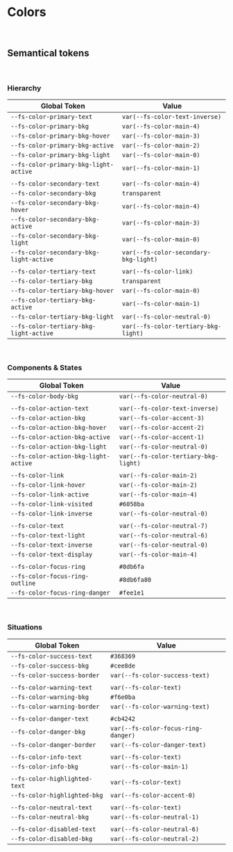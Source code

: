 
<Meta title="Fundamentals/Colors" />

# Colors

<br />

<ColorPalette>
  <ColorItem
    title="Main"
    colors={{
      '--fs-color-main-0': '#ecf0ff',
      '--fs-color-main-1': '#d8e2ff',
      '--fs-color-main-2': '#00419e',
      '--fs-color-main-3': '#002c71',
      '--fs-color-main-4': '#001947',
    }}
  />
  <ColorItem
    title="Accent"
    colors={{
      '--fs-color-accent-0': '#ebdcff',
      '--fs-color-accent-1': '#8d50fd',
      '--fs-color-accent-2': '#732fe2',
      '--fs-color-accent-3': '#5900c8',
      '--fs-color-accent-4': '#4700a0',
    }}
  />
  <ColorItem
    title="Neutral"
    colors={{
      '--fs-color-neutral-0': '#ffffff',
      '--fs-color-neutral-1': '#f1f2f3',
      '--fs-color-neutral-2': '#e3e6e8',
      '--fs-color-neutral-3': '#c7ccd1',
      '--fs-color-neutral-4': '#9099a2',
      '--fs-color-neutral-5': '#74808b',
      '--fs-color-neutral-6': '#5d666f',
      '--fs-color-neutral-7': '#171a1c',
    }}
  />
</ColorPalette>

## Semantical tokens

<br />

### Hierarchy

<table
  style={{
    width: '100%',
  }}
>
  <thead>
    <tr>
      <th>Global Token</th>
      <th>Value</th>
    </tr>
  </thead>
  <tbody>
    <tr>
      <td>
        <code>--fs-color-primary-text</code>
      </td>
      <td>
        <div
          class="color_element"
          style={{ backgroundColor: 'var(--fs-color-text-inverse)' }}
        ></div>
        <code>var(--fs-color-text-inverse)</code>
      </td>
    </tr>
    <tr>
      <td>
        <code>--fs-color-primary-bkg</code>
      </td>
      <td>
        <div
          class="color_element"
          style={{ backgroundColor: 'var(--fs-color-main-4)' }}
        ></div>
        <code>var(--fs-color-main-4)</code>
      </td>
    </tr>
    <tr>
      <td>
        <code>--fs-color-primary-bkg-hover</code>
      </td>
      <td>
        <div
          class="color_element"
          style={{ backgroundColor: 'var(--fs-color-main-3)' }}
        ></div>
        <code>var(--fs-color-main-3)</code>
      </td>
    </tr>
    <tr>
      <td>
        <code>--fs-color-primary-bkg-active</code>
      </td>
      <td>
        <div
          class="color_element"
          style={{ backgroundColor: 'var(--fs-color-main-2)' }}
        ></div>
        <code>var(--fs-color-main-2)</code>
      </td>
    </tr>
    <tr>
      <td>
        <code>--fs-color-primary-bkg-light</code>
      </td>
      <td>
        <div
          class="color_element"
          style={{ backgroundColor: 'var(--fs-color-main-0)' }}
        ></div>
        <code>var(--fs-color-main-0)</code>
      </td>
    </tr>
    <tr>
      <td>
        <code>--fs-color-primary-bkg-light-active</code>
      </td>
      <td>
        <div
          class="color_element"
          style={{ backgroundColor: 'var(--fs-color-main-1)' }}
        ></div>
        <code>var(--fs-color-main-1)</code>
      </td>
    </tr>
    <tr>
      <td></td>
    </tr>
    <tr>
      <td>
        <code>--fs-color-secondary-text</code>
      </td>
      <td>
        <div
          class="color_element"
          style={{ backgroundColor: 'var(--fs-color-main-4)' }}
        ></div>
        <code>var(--fs-color-main-4)</code>
      </td>
    </tr>
    <tr>
      <td>
        <code>--fs-color-secondary-bkg</code>
      </td>
      <td>
        <div
          class="color_element"
          style={{ backgroundColor: 'transparent' }}
        ></div>
        <code>transparent</code>
      </td>
    </tr>
    <tr>
      <td>
        <code>--fs-color-secondary-bkg-hover</code>
      </td>
      <td>
        <div
          class="color_element"
          style={{ backgroundColor: 'var(--fs-color-main-4)' }}
        ></div>
        <code>var(--fs-color-main-4)</code>
      </td>
    </tr>
    <tr>
      <td>
        <code>--fs-color-secondary-bkg-active</code>
      </td>
      <td>
        <div
          class="color_element"
          style={{ backgroundColor: 'var(--fs-color-main-3)' }}
        ></div>
        <code>var(--fs-color-main-3)</code>
      </td>
    </tr>
    <tr>
      <td>
        <code>--fs-color-secondary-bkg-light</code>
      </td>
      <td>
        <div
          class="color_element"
          style={{ backgroundColor: 'var(--fs-color-main-0)' }}
        ></div>
        <code>var(--fs-color-main-0)</code>
      </td>
    </tr>
    <tr>
      <td>
        <code>--fs-color-secondary-bkg-light-active</code>
      </td>
      <td>
        <div
          class="color_element"
          style={{ backgroundColor: 'var(--fs-color-secondary-bkg-light)' }}
        ></div>
        <code>var(--fs-color-secondary-bkg-light)</code>
      </td>
    </tr>
    <tr>
      <td></td>
    </tr>
    <tr>
      <td>
        <code>--fs-color-tertiary-text</code>
      </td>
      <td>
        <div
          class="color_element"
          style={{ backgroundColor: 'var(--fs-color-link)' }}
        ></div>
        <code>var(--fs-color-link)</code>
      </td>
    </tr>
    <tr>
      <td>
        <code>--fs-color-tertiary-bkg</code>
      </td>
      <td>
        <div
          class="color_element"
          style={{ backgroundColor: 'transparent' }}
        ></div>
        <code>transparent</code>
      </td>
    </tr>
    <tr>
      <td>
        <code>--fs-color-tertiary-bkg-hover</code>
      </td>
      <td>
        <div
          class="color_element"
          style={{ backgroundColor: 'var(--fs-color-main-0)' }}
        ></div>
        <code>var(--fs-color-main-0)</code>
      </td>
    </tr>
    <tr>
      <td>
        <code>--fs-color-tertiary-bkg-active</code>
      </td>
      <td>
        <div
          class="color_element"
          style={{ backgroundColor: 'var(--fs-color-main-1)' }}
        ></div>
        <code>var(--fs-color-main-1)</code>
      </td>
    </tr>
    <tr>
      <td>
        <code>--fs-color-tertiary-bkg-light</code>
      </td>
      <td>
        <div
          class="color_element"
          style={{ backgroundColor: 'var(--fs-color-neutral-0)' }}
        ></div>
        <code>var(--fs-color-neutral-0)</code>
      </td>
    </tr>
    <tr>
      <td>
        <code>--fs-color-tertiary-bkg-light-active</code>
      </td>
      <td>
        <div
          class="color_element"
          style={{ backgroundColor: 'var(--fs-color-tertiary-bkg-light)' }}
        ></div>
        <code>var(--fs-color-tertiary-bkg-light)</code>
      </td>
    </tr>
  </tbody>
</table>

<br />

### Components & States

| Global Token                         | Value                                |
| ------------------------------------ | ------------------------------------ |
| `--fs-color-body-bkg`                | `var(--fs-color-neutral-0)`          |
|                                      |                                      |
| `--fs-color-action-text`             | `var(--fs-color-text-inverse)`       |
| `--fs-color-action-bkg`              | `var(--fs-color-accent-3)`           |
| `--fs-color-action-bkg-hover`        | `var(--fs-color-accent-2)`           |
| `--fs-color-action-bkg-active`       | `var(--fs-color-accent-1)`           |
| `--fs-color-action-bkg-light`        | `var(--fs-color-neutral-0)`          |
| `--fs-color-action-bkg-light-active` | `var(--fs-color-tertiary-bkg-light)` |
|                                      |                                      |
| `--fs-color-link`                    | `var(--fs-color-main-2)`             |
| `--fs-color-link-hover`              | `var(--fs-color-main-2)`             |
| `--fs-color-link-active`             | `var(--fs-color-main-4)`             |
| `--fs-color-link-visited`            | `#6058ba`                            |
| `--fs-color-link-inverse`            | `var(--fs-color-neutral-0)`          |
|                                      |                                      |
| `--fs-color-text`                    | `var(--fs-color-neutral-7)`          |
| `--fs-color-text-light`              | `var(--fs-color-neutral-6)`          |
| `--fs-color-text-inverse`            | `var(--fs-color-neutral-0)`          |
| `--fs-color-text-display`            | `var(--fs-color-main-4)`             |
|                                      |                                      |
| `--fs-color-focus-ring`              | `#8db6fa`                            |
| `--fs-color-focus-ring-outline`      | `#8db6fa80`                          |
| `--fs-color-focus-ring-danger`       | `#fee1e1`                            |

<br />

### Situations

| Global Token                  | Value                               |
| ----------------------------- | ----------------------------------- |
| `--fs-color-success-text`     | `#368369`                           |
| `--fs-color-success-bkg`      | `#cee8de`                           |
| `--fs-color-success-border`   | `var(--fs-color-success-text)`      |
|                               |                                     |
| `--fs-color-warning-text`     | `var(--fs-color-text)`              |
| `--fs-color-warning-bkg`      | `#f6e0ba`                           |
| `--fs-color-warning-border`   | `var(--fs-color-warning-text)`      |
|                               |                                     |
| `--fs-color-danger-text`      | `#cb4242`                           |
| `--fs-color-danger-bkg`       | `var(--fs-color-focus-ring-danger)` |
| `--fs-color-danger-border`    | `var(--fs-color-danger-text)`       |
|                               |                                     |
| `--fs-color-info-text`        | `var(--fs-color-text)`              |
| `--fs-color-info-bkg`         | `var(--fs-color-main-1)`            |
|                               |                                     |
| `--fs-color-highlighted-text` | `var(--fs-color-text)`              |
| `--fs-color-highlighted-bkg`  | `var(--fs-color-accent-0)`          |
|                               |                                     |
| `--fs-color-neutral-text`     | `var(--fs-color-text)`              |
| `--fs-color-neutral-bkg`      | `var(--fs-color-neutral-1)`         |
|                               |                                     |
| `--fs-color-disabled-text`    | `var(--fs-color-neutral-6)`         |
| `--fs-color-disabled-bkg`     | `var(--fs-color-neutral-2)`         |

<style>
  {`
    .color_element {
      width: 1.5rem;
      height: 1.5rem;
      border-radius: 100%;
      border: 1px solid gray;
      float: left;
      margin-right: .5rem;
    }
  `}
</style>
